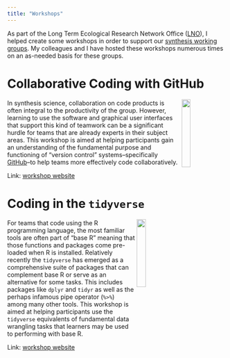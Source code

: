 ```yaml
---
title: "Workshops"
---
```


As part of the Long Term Ecological Research Network Office ([LNO](https://lternet.edu/)), I helped create some workshops in order to support our [synthesis working groups](https://lternet.edu/current-working-groups/). My colleagues and I have hosted these workshops numerous times on an as-needed basis for these groups.

# Collaborative Coding with GitHub 

<img src="images/github_logo_gray.png" align="right" width="20%"/>

In synthesis science, collaboration on code products is often integral to the productivity of the group. However, learning to use the software and graphical user interfaces that support this kind of teamwork can be a significant hurdle for teams that are already experts in their subject areas. This workshop is aimed at helping participants gain an understanding of the fundamental purpose and functioning of "version control" systems--specifically [GitHub](https://github.com/)--to help teams more effectively code collaboratively.

Link: [workshop website](https://nceas.github.io/scicomp-workshop-collaborative-coding/)

# Coding in the `tidyverse`

<img src="images/tidyverse_hex.png" align="right" width="20%"/>

For teams that code using the R programming language, the most familiar tools are often part of "base R" meaning that those functions and packages come pre-loaded when R is installed. Relatively recently the `tidyverse` has emerged as a comprehensive suite of packages that can complement base R or serve as an alternative for some tasks. This includes packages like `dplyr` and `tidyr` as well as the perhaps infamous pipe operator (`%>%`) among many other tools. This workshop is aimed at helping participants use the `tidyverse` equivalents of fundamental data wrangling tasks that learners may be used to performing with base R.

Link: [workshop website](https://nceas.github.io/scicomp-workshop-tidyverse/)
